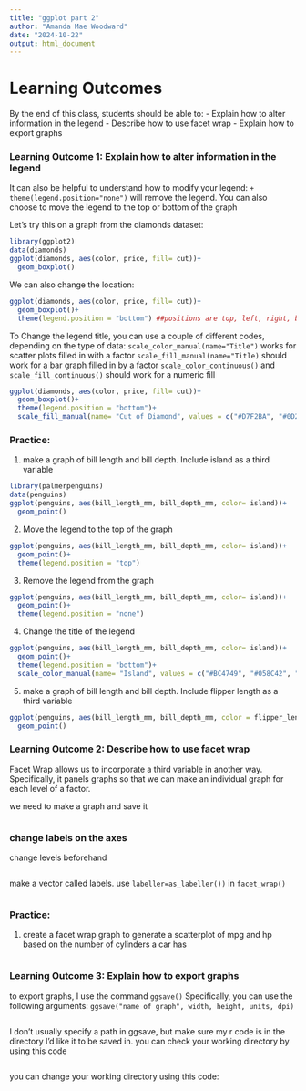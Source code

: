 ```yaml
---
title: "ggplot part 2"
author: "Amanda Mae Woodward"
date: "2024-10-22"
output: html_document
---
```


# Learning Outcomes
By the end of this class, students should be able to: 
- Explain how to alter information in the legend 
- Describe how to use facet wrap
- Explain how to export graphs


### Learning Outcome 1: Explain how to alter information in the legend
It can also be helpful to understand how to modify your legend: 
`+ theme(legend.position="none")` will remove the legend. You can also choose to move the legend to the top or bottom of the graph

Let's try this on a graph from the diamonds dataset: 
```r
library(ggplot2)
data(diamonds)
ggplot(diamonds, aes(color, price, fill= cut))+ 
  geom_boxplot()
```

We can also change the location: 
```r
ggplot(diamonds, aes(color, price, fill= cut))+ 
  geom_boxplot()+
  theme(legend.position = "bottom") ##positions are top, left, right, bottom, or none
```

To Change the legend title, you can use a couple of different codes, depending on the type of data: 
`scale_color_manual(name="Title")` works for scatter plots filled in with a factor
`scale_fill_manual(name="Title)` should work for a bar graph filled in by a factor
`scale_color_continuous()` and `scale_fill_continuous()` should work for a numeric fill
```r
ggplot(diamonds, aes(color, price, fill= cut))+ 
  geom_boxplot()+
  theme(legend.position = "bottom")+ 
  scale_fill_manual(name= "Cut of Diamond", values = c("#D7F2BA", "#0D2818", "#BC4749", "#058C42", "#FEC196"))
```

### Practice:

1) make a graph of bill length and bill depth. Include island as a third variable
```r
library(palmerpenguins)
data(penguins)
ggplot(penguins, aes(bill_length_mm, bill_depth_mm, color= island))+ 
  geom_point()
```

2) Move the legend to the top of the graph
```r
ggplot(penguins, aes(bill_length_mm, bill_depth_mm, color= island))+ 
  geom_point()+
  theme(legend.position = "top")
```

3) Remove the legend from the graph 
```r
ggplot(penguins, aes(bill_length_mm, bill_depth_mm, color= island))+ 
  geom_point()+
  theme(legend.position = "none")
```

4) Change the title of the legend
```r
ggplot(penguins, aes(bill_length_mm, bill_depth_mm, color= island))+ 
  geom_point()+
  theme(legend.position = "bottom")+
  scale_color_manual(name= "Island", values = c("#BC4749", "#058C42", "#FEC196"))
```

5) make a graph of bill length and bill depth. Include flipper length as a third variable
```r
ggplot(penguins, aes(bill_length_mm, bill_depth_mm, color = flipper_length_mm))+ 
  geom_point()
```

### Learning Outcome 2: Describe how to use facet wrap
Facet Wrap allows us to incorporate a third variable in another way. Specifically, it panels graphs so that we can make an individual graph for each level of a factor.

we need to make a graph and save it 
```r


```

### change labels on the axes
change levels beforehand
```r

```

make a vector called labels. use `labeller=as_labeller())` in `facet_wrap()`
```r

```

### Practice: 
1) create a facet wrap graph to generate a scatterplot of mpg and hp based on the number of cylinders a car has
```r

```

### Learning Outcome 3: Explain how to export graphs
to export graphs, I use the command `ggsave()`
Specifically, you can use the following arguments: 
`ggsave("name of graph", width, height, units, dpi)`
```r

```
I don't usually specify a path in ggsave, but make sure my r code is in the directory I'd like it to be saved in. you can check your working directory by using this code
```r

```
you can change your working directory using this code: 
```r

```
